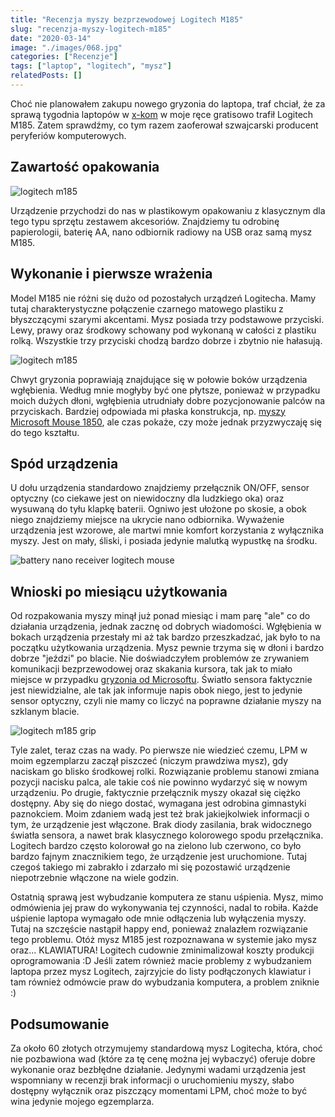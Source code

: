 ```yaml
---
title: "Recenzja myszy bezprzewodowej Logitech M185"
slug: "recenzja-myszy-logitech-m185"
date: "2020-03-14"
image: "./images/068.jpg"
categories: ["Recenzje"]
tags: ["laptop", "logitech", "mysz"]
relatedPosts: []
---
```


Choć nie planowałem zakupu nowego gryzonia do laptopa, traf chciał, że za sprawą tygodnia laptopów w [x-kom](https://www.x-kom.pl/) w moje ręce gratisowo trafił Logitech M185. Zatem sprawdźmy, co tym razem zaoferował szwajcarski producent peryferiów komputerowych.

## Zawartość opakowania

![logitech m185](images/P1010451_redark-1024x768.jpg)

Urządzenie przychodzi do nas w plastikowym opakowaniu z klasycznym dla tego typu sprzętu zestawem akcesoriów. Znajdziemy tu odrobinę papierologii, baterię AA, nano odbiornik radiowy na USB oraz samą mysz M185.

## Wykonanie i pierwsze wrażenia

Model M185 nie różni się dużo od pozostałych urządzeń Logitecha. Mamy tutaj charakterystyczne połączenie czarnego matowego plastiku z błyszczącymi szarymi akcentami. Mysz posiada trzy podstawowe przyciski. Lewy, prawy oraz środkowy schowany pod wykonaną w całości z plastiku rolką. Wszystkie trzy przyciski chodzą bardzo dobrze i zbytnio nie hałasują.

![logitech m185](images/P1010452_redark-1024x768.jpg)

Chwyt gryzonia poprawiają znajdujące się w połowie boków urządzenia wgłębienia. Według mnie mogłyby być one płytsze, ponieważ w przypadku moich dużych dłoni, wgłębienia utrudniały dobre pozycjonowanie palców na przyciskach. Bardziej odpowiada mi płaska konstrukcja, np. [myszy Microsoft Mouse 1850](/microsoft-mouse-1850-unboxing-recenzja), ale czas pokaże, czy może jednak przyzwyczaję się do tego kształtu.

<AdSense/>

## Spód urządzenia

U dołu urządzenia standardowo znajdziemy przełącznik ON/OFF, sensor optyczny (co ciekawe jest on niewidoczny dla ludzkiego oka) oraz wysuwaną do tyłu klapkę baterii. Ogniwo jest ułożone po skosie, a obok niego znajdziemy miejsce na ukrycie nano odbiornika. Wyważenie urządzenia jest wzorowe, ale martwi mnie komfort korzystania z wyłącznika myszy. Jest on mały, śliski, i posiada jedynie malutką wypustkę na środku.

![battery nano receiver logitech mouse](images/P1010460_redark-1024x768.jpg)

## Wnioski po miesiącu użytkowania

Od rozpakowania myszy minął już ponad miesiąc i mam parę "ale" co do działania urządzenia, jednak zacznę od dobrych wiadomości. Wgłębienia w bokach urządzenia przestały mi aż tak bardzo przeszkadzać, jak było to na początku użytkowania urządzenia. Mysz pewnie trzyma się w dłoni i bardzo dobrze "jeździ" po blacie. Nie doświadczyłem problemów ze zrywaniem komunikacji bezprzewodowej oraz skakania kursora, tak jak to miało miejsce w przypadku [gryzonia od Microsoftu](/microsoft-mouse-1850-unboxing-recenzja). Światło sensora faktycznie jest niewidzialne, ale tak jak informuje napis obok niego, jest to jedynie sensor optyczny, czyli nie mamy co liczyć na poprawne działanie myszy na szklanym blacie.

![logitech m185 grip](images/P1010461_2_redark-1024x768.jpg)

Tyle zalet, teraz czas na wady. Po pierwsze nie wiedzieć czemu, LPM w moim egzemplarzu zaczął piszczeć (niczym prawdziwa mysz), gdy naciskam go blisko środkowej rolki. Rozwiązanie problemu stanowi zmiana pozycji nacisku palca, ale takie coś nie powinno wydarzyć się w nowym urządzeniu. Po drugie, faktycznie przełącznik myszy okazał się ciężko dostępny. Aby się do niego dostać, wymagana jest odrobina gimnastyki paznokciem. Moim zdaniem wadą jest też brak jakiejkolwiek informacji o tym, że urządzenie jest włączone. Brak diody zasilania, brak widocznego światła sensora, a nawet brak klasycznego kolorowego spodu przełącznika. Logitech bardzo często kolorował go na zielono lub czerwono, co było bardzo fajnym znacznikiem tego, że urządzenie jest uruchomione. Tutaj czegoś takiego mi zabrakło i zdarzało mi się pozostawić urządzenie niepotrzebnie włączone na wiele godzin.

Ostatnią sprawą jest wybudzanie komputera ze stanu uśpienia. Mysz, mimo odmówienia jej praw do wykonywania tej czynności, nadal to robiła. Każde uśpienie laptopa wymagało ode mnie odłączenia lub wyłączenia myszy. Tutaj na szczęście nastąpił happy end, ponieważ znalazłem rozwiązanie tego problemu. Otóż mysz M185 jest rozpoznawana w systemie jako mysz oraz... KLAWIATURA! Logitech cudownie zminimalizował koszty produkcji oprogramowania :D Jeśli zatem również macie problemy z wybudzaniem laptopa przez mysz Logitech, zajrzyjcie do listy podłączonych klawiatur i tam również odmówcie praw do wybudzania komputera, a problem zniknie :)

## Podsumowanie

Za około 60 złotych otrzymujemy standardową mysz Logitecha, która, choć nie pozbawiona wad (które za tę cenę można jej wybaczyć) oferuje dobre wykonanie oraz bezbłędne działanie. Jedynymi wadami urządzenia jest wspomniany w recenzji brak informacji o uruchomieniu myszy, słabo dostępny wyłącznik oraz piszczący momentami LPM, choć może to być wina jedynie mojego egzemplarza.
